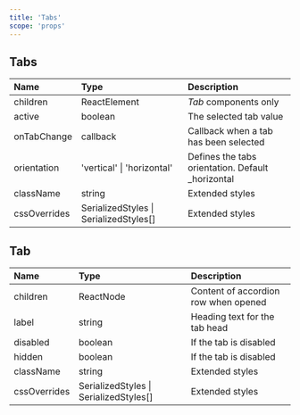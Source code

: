 ```yaml
---
title: 'Tabs'
scope: 'props'
---
```


## Tabs

| Name         | Type                                   | Description                                        |
| :----------- | :------------------------------------- | :------------------------------------------------- |
| children     | ReactElement                           | _Tab_ components only                              |
| active       | boolean                                | The selected tab value                             |
| onTabChange  | callback                               | Callback when a tab has been selected              |
| orientation  | 'vertical' \| 'horizontal'             | Defines the tabs orientation. Default \_horizontal |
| className    | string                                 | Extended styles                                    |
| cssOverrides | SerializedStyles \| SerializedStyles[] | Extended styles                                    |

## Tab

| Name         | Type                                   | Description                          |
| :----------- | :------------------------------------- | :----------------------------------- |
| children     | ReactNode                              | Content of accordion row when opened |
| label        | string                                 | Heading text for the tab head        |
| disabled     | boolean                                | If the tab is disabled               |
| hidden       | boolean                                | If the tab is disabled               |
| className    | string                                 | Extended styles                      |
| cssOverrides | SerializedStyles \| SerializedStyles[] | Extended styles                      |
